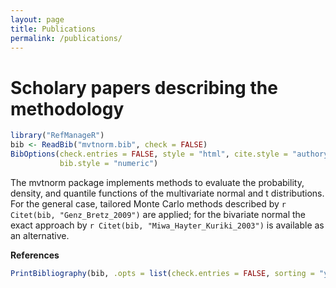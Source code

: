 ---
layout: page
title: Publications
permalink: /publications/
---

Scholary papers describing the methodology
========================================================

```{r setup, include = FALSE, cache = FALSE}
library("RefManageR")
bib <- ReadBib("mvtnorm.bib", check = FALSE)
BibOptions(check.entries = FALSE, style = "html", cite.style = "authoryear",
           bib.style = "numeric")
```
The mvtnorm package implements methods to evaluate the probability, density, and quantile
functions of the multivariate normal and t distributions. For the general case, tailored
Monte Carlo methods described by `r Citet(bib, "Genz_Bretz_2009")` are applied; for the
bivariate normal the exact approach by `r Citet(bib, "Miwa_Hayter_Kuriki_2003")` is available 
as an alternative.

**References**

```{r results = "asis", echo = FALSE}
PrintBibliography(bib, .opts = list(check.entries = FALSE, sorting = "ynt"))
```
